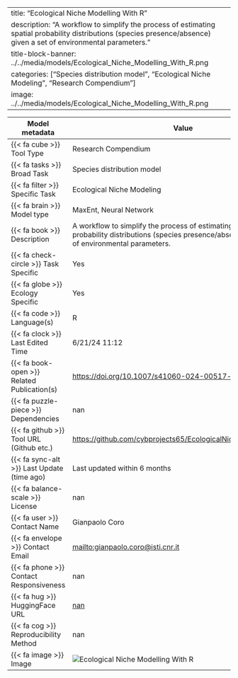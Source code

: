 
---
title: "Ecological Niche Modelling With R"
description: "A workflow to simplify the process of estimating spatial probability distributions (species presence/absence) given a set of environmental parameters."
title-block-banner: ../../media/models/Ecological_Niche_Modelling_With_R.png
categories: ["Species distribution model", "Ecological Niche Modeling", "Research Compendium"]
image: ../../media/models/Ecological_Niche_Modelling_With_R.png
---

| Model metadata             | Value                               |
|----------------------------|------------------------------------|
| {{< fa cube >}} Tool Type | [Research Compendium]{.tool_type .tool_type_pkglib} |
| {{< fa tasks >}} Broad Task | Species distribution model |
| {{< fa filter >}} Specific Task | Ecological Niche Modeling |
| {{< fa brain >}} Model type | MaxEnt, Neural Network |
| {{< fa book >}} Description | A workflow to simplify the process of estimating spatial probability distributions (species presence/absence) given a set of environmental parameters. |
| {{< fa check-circle >}} Task Specific | Yes |
| {{< fa globe >}} Ecology Specific | Yes |
| {{< fa code >}} Language(s) | R |
| {{< fa clock >}} Last Edited Time | 6/21/24 11:12 |
| {{< fa book-open >}} Related Publication(s) | [https://doi.org/10.1007/s41060-024-00517-w](https://doi.org/10.1007/s41060-024-00517-w) |
| {{< fa puzzle-piece >}} Dependencies | nan |
| {{< fa github >}} Tool URL (Github etc.) | [https://github.com/cybprojects65/EcologicalNicheModellingWithR](https://github.com/cybprojects65/EcologicalNicheModellingWithR) |
| {{< fa sync-alt >}} Last Update (time ago) | Last updated within 6 months |
| {{< fa balance-scale >}} License | nan |
| {{< fa user >}} Contact Name | Gianpaolo Coro |
| {{< fa envelope >}} Contact Email | [mailto:gianpaolo.coro@isti.cnr.it ](mailto:gianpaolo.coro@isti.cnr.it ) |
| {{< fa phone >}} Contact Responsiveness | nan |
| {{< fa hug >}} HuggingFace URL | [nan](nan) |
| {{< fa cog >}} Reproducibility Method | nan |
| {{< fa image >}} Image | ![Ecological Niche Modelling With R](../../media/models/Ecological_Niche_Modelling_With_R.png) |

